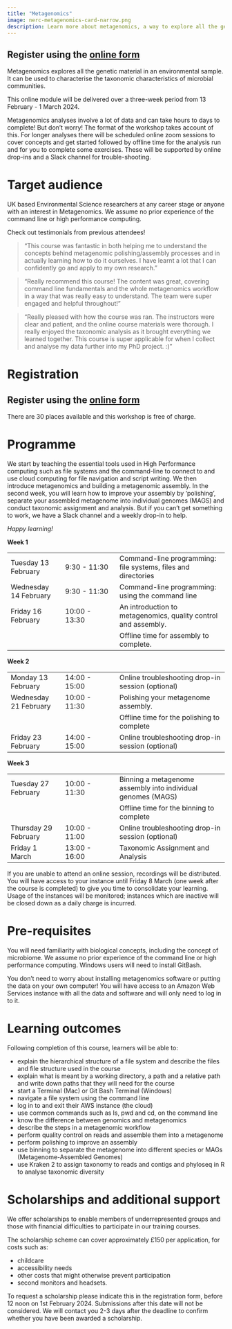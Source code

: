```yaml
---
title: "Metagenomics"
image: nerc-metagenomics-card-narrow.png
description: Learn more about metagenomics, a way to explore all the genetic material in an environmental sample.
---
```

::: {.callout-note appearance="tip"}

## Register using the [online form](https://forms.gle/WZCDADQcisbjmVpX9) 

:::

Metagenomics explores all the genetic material in an environmental sample. It can be used to characterise the taxonomic characteristics of microbial communities.

This online module will be delivered over a three-week period from 13 February - 1 March 2024.

Metagenomics analyses involve a lot of data and can take hours to days to complete! But don't worry! The format of the workshop takes account of this. For longer analyses there will be scheduled online zoom sessions to cover concepts and get started followed by offline time for the analysis run and for you to complete some exercises. These will be supported by online drop-ins and a Slack channel for trouble-shooting.

# Target audience

UK based Environmental Science researchers at any career stage or anyone with an interest in Metagenomics. We assume no prior experience of the command line or high performance computing. 

Check out testimonials from previous attendees!

> "This course was fantastic in both helping me to understand the concepts behind metagenomic polishing/assembly processes and in actually learning how to do it ourselves. I have learnt a lot that I can confidently go and apply to my own research."

> "Really recommend this course! The content was great, covering command line fundamentals and the whole metagenomics workflow in a way that was really easy to understand. The team were super engaged and helpful throughout!"

> "Really pleased with how the course was ran. The instructors were clear and patient, and the online course materials were thorough. I really enjoyed the taxonomic analysis as it brought everything we learned together. This course is super applicable for when I collect and analyse my data further into my PhD project. :)"

# Registration

::: {.callout-note appearance="default"}

## Register using the [online form](https://forms.gle/WZCDADQcisbjmVpX9) 

:::

There are 30 places available and this workshop is free of charge.


# Programme

We start by teaching the essential tools used in High Performance computing such as file systems and the command-line to connect to and use cloud computing for file navigation and script writing. We then introduce metagenomics and building a metagenomic assembly. In the second week, you will learn how to improve your assembly by 'polishing', separate your assembled metagenome into individual genomes (MAGS) and conduct taxonomic assignment and analysis. But if you can't get something to work, we have a Slack channel and a weekly drop-in to help.

*Happy learning!*

**Week 1**

|                     |               |                                                                |
|------------------|------------------|------------------------------------|
| Tuesday 13 February  | 9:30 - 11:30 | Command-line programming: file systems, files and directories  |
| Wednesday 14 February | 9:30 - 11:30 | Command-line programming: using the command line               |
| Friday 16 February | 10:00 - 13:30 | An introduction to metagenomics, quality control and assembly. |
|                     |               | Offline time for assembly to complete.                         |

**Week 2**

|                       |               |                                                   |
|------------------|------------------|------------------------------------|
| Monday 13 February    | 14:00 - 15:00 | Online troubleshooting drop-in session (optional) |
| Wednesday 21 February | 10:00 - 11:30 | Polishing your metagenome assembly.               |
|                       |               | Offline time for the polishing to complete        |
| Friday 23 February    | 14:00 - 15:00 | Online troubleshooting drop-in session (optional) |

**Week 3**

|                     |               |                                                              |
|------------------|------------------|------------------------------------|
| Tuesday 27 February | 10:00 - 11:30 | Binning a metagenome assembly into individual genomes (MAGS) |
|                     |               | Offline time for the binning to complete                     |
| Thursday 29 February| 10:00 - 11:00 | Online troubleshooting drop-in session (optional)            |
| Friday 1 March  | 13:00 - 16:00 | Taxonomic Assignment and Analysis                            |

If you are unable to attend an online session, recordings will be distributed. You will have access to your instance until Friday 8 March (one week after the course is completed) to give you time to consolidate your learning. Usage of the instances will be monitored; instances which are inactive will be closed down as a daily charge is incurred.



# Pre-requisites

You will need familiarity with biological concepts, including the concept of microbiome. We assume no prior experience of the command line or high performance computing. Windows users will need to install GitBash.

You don't need to worry about installing metagenomics software or putting the data on your own computer! You will have access to an Amazon Web Services instance with all the data and software and will only need to log in to it.

# Learning outcomes

Following completion of this course, learners will be able to:

-   explain the hierarchical structure of a file system and describe the files and file structure used in the course
-   explain what is meant by a working directory, a path and a relative path and write down paths that they will need for the course
-   start a Terminal (Mac) or Git Bash Terminal (Windows)
-   navigate a file system using the command line
-   log in to and exit their AWS instance (the cloud)
-   use common commands such as ls, pwd and cd, on the command line
-   know the difference between genomics and metagenomics
-   describe the steps in a metagenomic workflow
-   perform quality control on reads and assemble them into a metagenome
-   perform polishing to improve an assembly
-   use binning to separate the metagenome into different species or MAGs (Metagenome-Assembled Genomes)
-   use Kraken 2 to assign taxonomy to reads and contigs and phyloseq in R to analyse taxonomic diversity

# Scholarships and additional support

We offer scholarships to enable members of underrepresented groups and those with financial difficulties to participate in our training courses.

The scholarship scheme can cover approximately £150 per application, for costs such as:

- childcare
- accessibility needs
- other costs that might otherwise prevent participation
- second monitors and headsets.

To request a scholarship please indicate this in the registration form, before 12 noon on 1st February 2024. Submissions after this date will not be considered. We will contact you 2-3 days after the deadline to confirm whether you have been awarded a scholarship.
